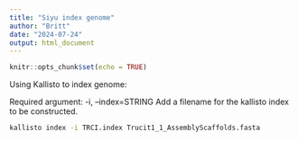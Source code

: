 ```yaml
---
title: "Siyu index genome"
author: "Britt"
date: "2024-07-24"
output: html_document
---
```


```r
knitr::opts_chunk$set(echo = TRUE)
```

Using Kallisto to index genome:

Required argument:
-i, --index=STRING
Add a filename for the kallisto index to be constructed.

```bash
kallisto index -i TRCI.index Trucit1_1_AssemblyScaffolds.fasta
```

 